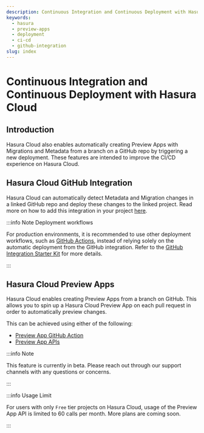 ```yaml
---
description: Continuous Integration and Continuous Deployment with Hasura Cloud
keywords:
  - hasura
  - preview-apps
  - deployment
  - ci-cd
  - github-integration
slug: index
---
```



# Continuous Integration and Continuous Deployment with Hasura Cloud

<ProductBadge free pro ee />

## Introduction

Hasura Cloud also enables automatically creating Preview Apps with Migrations and Metadata from a branch on a GitHub
repo by triggering a new deployment. These features are intended to improve the CI/CD experience on Hasura Cloud.

## Hasura Cloud GitHub Integration

Hasura Cloud can automatically detect Metadata and Migration changes in a linked GitHub repo and deploy these changes to
the linked project. Read more on how to add this integration in your project
[here](/cloud-ci-cd/github-integration.mdx).

:::info Note Deployment workflows

For production environments, it is recommended to use other deployment workflows, such as
[GitHub Actions](https://github.com/features/actions), instead of relying solely on the automatic deployment from the GitHub integration.
Refer to the [GitHub Integration Starter Kit](https://github.com/hasura/github-integration-starter/?tab=readme-ov-file#use-github-action)
for more details.

:::

## Hasura Cloud Preview Apps

Hasura Cloud enables creating Preview Apps from a branch on GitHub. This allows you to spin up a Hasura Cloud Preview
App on each pull request in order to automatically preview changes.

This can be achieved using either of the following:

- [Preview App GitHub Action](/cloud-ci-cd/preview-apps.mdx#preview-apps-github-action)
- [Preview App APIs](/cloud-ci-cd/preview-apps.mdx#preview-apps-api)

:::info Note

This feature is currently in beta. Please reach out through our support channels with any questions or concerns.

:::

:::info Usage Limit

For users with only `Free` tier projects on Hasura Cloud, usage of the Preview App API is limited to 60 calls per month.
More plans are coming soon.

:::
